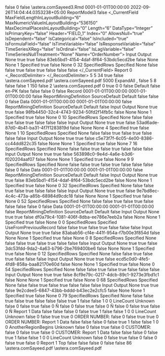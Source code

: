 ﻿<?xml version="1.0" encoding="utf-8"?>
<UdDocument xmlns:xsi="http://www.w3.org/2001/XMLSchema-instance" xmlns:xsd="http://www.w3.org/2001/XMLSchema" ProductVersion="9.0.0.1322">
  <IsFolder>false</IsFolder>
  <Id>0</Id>
  <IsNewRecord>false</IsNewRecord>
  <Name>\\astera.com\share\general\Sadia Sayeed\FieldVerification\IgnoreVerificationForField\ReportModel3.Rmd</Name>
  <Description />
  <CreateDtTm>0001-01-01T00:00:00</CreateDtTm>
  <UpdateDtTm>2022-09-26T14:04:44.0353238+05:00</UpdateDtTm>
  <CatalogInfo>
    <Name>ReportModel3</Name>
    <PublishToCatalog>false</PublishToCatalog>
  </CatalogInfo>
  <_CurrentField MaxFieldLengthInLayoutBuilding="6" MaxNumericValueInLayoutBuilding="536150" MaxDecimalPlacesInLayoutBuilding="0" Length="6" DataType="Integer" IsPrimaryKey="false" Header="FIELD_1" Index="0" AllowsNull="true" IsDependent="false" IsCategorical="false" IsIncluded="true" IsFormulaField="false" IsTimeVariable="false" IsResponseVariable="false" TimeSeriesXReg="false" IsOrdinal="false" IsLagVariable="false" TimeSeriesNullTreatment="None" Name="OrderNumber">
    <FieldRoles>Input Output</FieldRoles>
    <RegressionType>None</RegressionType>
    <IsInput>true</IsInput>
    <IsOutput>true</IsOutput>
    <IsVariable>false</IsVariable>
    <UniqueId>83eb5bd1-4154-4daf-8f64-53bdc5ecd2be</UniqueId>
    <HasCollections>false</HasCollections>
    <CompositeType>None</CompositeType>
    <CompositeComponentType>None</CompositeComponentType>
    <LineCount>1</LineCount>
    <PositionType>Specified</PositionType>
    <CaseSensitiveMatch>true</CaseSensitiveMatch>
    <RegularExpressionMatch>false</RegularExpressionMatch>
    <FieldLabelPosition>None</FieldLabelPosition>
    <StartLine>0</StartLine>
    <StartColumn>32</StartColumn>
    <VerticalSizeType>SpecifiedRows</VerticalSizeType>
    <LengthType>Specified</LengthType>
    <ValueIfNull>None</ValueIfNull>
    <RemoveTextQualifier>false</RemoveTextQualifier>
    <RemoveExtraSpacesInsideText>false</RemoveExtraSpacesInsideText>
    <RemoveLeadingSpaces>true</RemoveLeadingSpaces>
    <SpecificCharactersToBeRemoved />
    <RemoveSpecificCharacters>false</RemoveSpecificCharacters>
    <RemoveTrailingSpaces>true</RemoveTrailingSpaces>
    <RemoveAllwhiteSpaces>false</RemoveAllwhiteSpaces>
    <RemovePunctuations>false</RemovePunctuations>
    <IsCalculated>false</IsCalculated>
  </_CurrentField>
  <ExportTables />
  <Options>
    <ContentType>Report</ContentType>
    <FontSize>0</FontSize>
    <_RecordDelimiter>&#xD;
</_RecordDelimiter>
    <AddSpaceBetweenExcelColumns>5</AddSpaceBetweenExcelColumns>
    <NumberOfBlankLinesForExcelEof>5</NumberOfBlankLinesForExcelEof>
    <QuoteChar>34</QuoteChar>
    <DateFormats />
    <PatternsCaseSensitive>true</PatternsCaseSensitive>
    <Looping>false</Looping>
    <SourceDirectoryForLooping>
      <Path />
      <UncPath />
    </SourceDirectoryForLooping>
    <SampleFilePath>
      <Path>\\astera.com\share\general\Sadia Sayeed\FieldVerification\SourceFiles\ClassFeb.pdf</Path>
      <UncPath>\\astera.com\share\general\Sadia Sayeed\FieldVerification\SourceFiles\ClassFeb.pdf</UncPath>
    </SampleFilePath>
    <SampleLineCount>5000</SampleLineCount>
    <OutliningType>ExpandAll</OutliningType>
    <FieldDelimiter>,</FieldDelimiter>
    <RecordDelimiter>&#xD;
</RecordDelimiter>
    <RemoveBlankLines>false</RemoveBlankLines>
    <BlankLinesForEof>5</BlankLinesForEof>
    <TabSize>8</TabSize>
    <PdfOptions>
      <NeedsOCR>false</NeedsOCR>
      <ConvertingOCR>false</ConvertingOCR>
      <OCRScaleFactor>1</OCRScaleFactor>
      <MinPPI>150</MinPPI>
      <RefreshOnNextRun>false</RefreshOnNextRun>
      <OCRResolution>2</OCRResolution>
      <PreviousReportPath>\\astera.com\share\general\Sadia Sayeed\FieldVerification\SourceFiles\ClassFeb.pdf</PreviousReportPath>
      <ScalingFactor>0</ScalingFactor>
      <MaintainOriginalLayout>true</MaintainOriginalLayout>
      <StartPage>0</StartPage>
      <EndPage>0</EndPage>
      <filterPages>false</filterPages>
      <OwnerPassword />
      <UserPassword />
    </PdfOptions>
    <ReportStyle>Default</ReportStyle>
    <MaintainLocale>false</MaintainLocale>
    <Culture>en-PK</Culture>
    <CalculateFields>false</CalculateFields>
    <checkBoxUseOcr>false</checkBoxUseOcr>
  </Options>
  <ReportLayout IsHierarchicalFile="false">
    <IsFolder>false</IsFolder>
    <Id>0</Id>
    <IsNewRecord>false</IsNewRecord>
    <Name>Record</Name>
    <Description />
    <CreateDtTm>0001-01-01T00:00:00</CreateDtTm>
    <UpdateDtTm>0001-01-01T00:00:00</UpdateDtTm>
    <IsSharedLayout>false</IsSharedLayout>
    <LayoutBuildingOptions>
      <RecordType>ReportMiningDefinition</RecordType>
      <LayoutBuildingDefaultMode>SourceDefault</LayoutBuildingDefaultMode>
      <LayoutBuildingProcess>Default</LayoutBuildingProcess>
    </LayoutBuildingOptions>
    <SuppressLayoutBuilding>false</SuppressLayoutBuilding>
    <Fields />
    <Children />
    <Referenced>
      <BaseLayout xsi:type="ReportLayout" IsHierarchicalFile="false">
        <IsFolder>false</IsFolder>
        <Id>0</Id>
        <IsNewRecord>false</IsNewRecord>
        <Name>Data</Name>
        <Description />
        <CreateDtTm>0001-01-01T00:00:00</CreateDtTm>
        <UpdateDtTm>0001-01-01T00:00:00</UpdateDtTm>
        <IsSharedLayout>false</IsSharedLayout>
        <LayoutBuildingOptions>
          <RecordType>ReportMiningDefinition</RecordType>
          <LayoutBuildingDefaultMode>SourceDefault</LayoutBuildingDefaultMode>
          <LayoutBuildingProcess>Default</LayoutBuildingProcess>
        </LayoutBuildingOptions>
        <SuppressLayoutBuilding>false</SuppressLayoutBuilding>
        <Fields>
          <ReportLayoutField MaxFieldLengthInLayoutBuilding="16" MaxNumericValueInLayoutBuilding="0" MaxDecimalPlacesInLayoutBuilding="0" Length="16" DataType="String" IsPrimaryKey="false" Header="FIELD_1" Index="0" AllowsNull="true" IsDependent="false" IsCategorical="false" IsIncluded="true" IsFormulaField="false" IsTimeVariable="false" IsResponseVariable="false" TimeSeriesXReg="false" IsOrdinal="false" IsLagVariable="false" TimeSeriesNullTreatment="None" Name="CustomerName">
            <FieldRoles>Input Output</FieldRoles>
            <RegressionType>None</RegressionType>
            <IsInput>true</IsInput>
            <IsOutput>true</IsOutput>
            <IsVariable>false</IsVariable>
            <UniqueId>98fb4450-32c4-4743-9234-50fd2f14fb5c</UniqueId>
            <HasCollections>false</HasCollections>
            <CompositeType>None</CompositeType>
            <CompositeComponentType>None</CompositeComponentType>
            <LineCount>1</LineCount>
            <PositionType>Specified</PositionType>
            <CaseSensitiveMatch>true</CaseSensitiveMatch>
            <RegularExpressionMatch>false</RegularExpressionMatch>
            <FieldLabelPosition>None</FieldLabelPosition>
            <StartLine>0</StartLine>
            <StartColumn>10</StartColumn>
            <VerticalSizeType>SpecifiedRows</VerticalSizeType>
            <LengthType>Specified</LengthType>
            <ValueIfNull>None</ValueIfNull>
            <RemoveTextQualifier>false</RemoveTextQualifier>
            <RemoveExtraSpacesInsideText>false</RemoveExtraSpacesInsideText>
            <RemoveLeadingSpaces>true</RemoveLeadingSpaces>
            <SpecificCharactersToBeRemoved />
            <RemoveSpecificCharacters>false</RemoveSpecificCharacters>
            <RemoveTrailingSpaces>true</RemoveTrailingSpaces>
            <RemoveAllwhiteSpaces>false</RemoveAllwhiteSpaces>
            <RemovePunctuations>false</RemovePunctuations>
            <IsCalculated>false</IsCalculated>
          </ReportLayoutField>
          <ReportLayoutField MaxFieldLengthInLayoutBuilding="63" MaxNumericValueInLayoutBuilding="0" MaxDecimalPlacesInLayoutBuilding="0" Length="19" DataType="String" IsPrimaryKey="false" Header="FIELD_2" Index="1" AllowsNull="true" IsDependent="false" IsCategorical="false" IsIncluded="true" IsFormulaField="false" IsTimeVariable="false" IsResponseVariable="false" TimeSeriesXReg="false" IsOrdinal="false" IsLagVariable="false" TimeSeriesNullTreatment="None" Name="CustomerAddress">
            <FieldRoles>Input Output</FieldRoles>
            <RegressionType>None</RegressionType>
            <IsInput>true</IsInput>
            <IsOutput>true</IsOutput>
            <IsVariable>false</IsVariable>
            <UniqueId>53ad6ade-87d0-4b41-ba31-4f7f1283819d</UniqueId>
            <HasCollections>false</HasCollections>
            <CompositeType>None</CompositeType>
            <CompositeComponentType>None</CompositeComponentType>
            <LineCount>4</LineCount>
            <PositionType>Specified</PositionType>
            <CaseSensitiveMatch>true</CaseSensitiveMatch>
            <RegularExpressionMatch>false</RegularExpressionMatch>
            <FieldLabelPosition>None</FieldLabelPosition>
            <StartLine>1</StartLine>
            <StartColumn>10</StartColumn>
            <VerticalSizeType>SpecifiedRows</VerticalSizeType>
            <LengthType>Specified</LengthType>
            <ValueIfNull>None</ValueIfNull>
            <RemoveTextQualifier>false</RemoveTextQualifier>
            <RemoveExtraSpacesInsideText>false</RemoveExtraSpacesInsideText>
            <RemoveLeadingSpaces>true</RemoveLeadingSpaces>
            <SpecificCharactersToBeRemoved />
            <RemoveSpecificCharacters>false</RemoveSpecificCharacters>
            <RemoveTrailingSpaces>true</RemoveTrailingSpaces>
            <RemoveAllwhiteSpaces>false</RemoveAllwhiteSpaces>
            <RemovePunctuations>false</RemovePunctuations>
            <IsCalculated>false</IsCalculated>
          </ReportLayoutField>
          <ReportLayoutField MaxFieldLengthInLayoutBuilding="5" MaxNumericValueInLayoutBuilding="17959" MaxDecimalPlacesInLayoutBuilding="0" Length="5" DataType="Integer" IsPrimaryKey="false" Header="FIELD_3" Index="2" AllowsNull="true" IsDependent="false" IsCategorical="false" IsIncluded="true" IsFormulaField="false" IsTimeVariable="false" IsResponseVariable="false" TimeSeriesXReg="false" IsOrdinal="false" IsLagVariable="false" TimeSeriesNullTreatment="None" Name="AccountNumber">
            <FieldRoles>Input Output</FieldRoles>
            <RegressionType>None</RegressionType>
            <IsInput>true</IsInput>
            <IsOutput>true</IsOutput>
            <IsVariable>false</IsVariable>
            <UniqueId>c5e73f7f-6c05-4e00-8386-cc44dd822c35</UniqueId>
            <HasCollections>false</HasCollections>
            <CompositeType>None</CompositeType>
            <CompositeComponentType>None</CompositeComponentType>
            <LineCount>1</LineCount>
            <PositionType>Specified</PositionType>
            <CaseSensitiveMatch>true</CaseSensitiveMatch>
            <RegularExpressionMatch>false</RegularExpressionMatch>
            <FieldLabelPosition>None</FieldLabelPosition>
            <StartLine>7</StartLine>
            <StartColumn>16</StartColumn>
            <VerticalSizeType>SpecifiedRows</VerticalSizeType>
            <LengthType>Specified</LengthType>
            <ValueIfNull>None</ValueIfNull>
            <RemoveTextQualifier>false</RemoveTextQualifier>
            <RemoveExtraSpacesInsideText>false</RemoveExtraSpacesInsideText>
            <RemoveLeadingSpaces>true</RemoveLeadingSpaces>
            <SpecificCharactersToBeRemoved />
            <RemoveSpecificCharacters>false</RemoveSpecificCharacters>
            <RemoveTrailingSpaces>true</RemoveTrailingSpaces>
            <RemoveAllwhiteSpaces>false</RemoveAllwhiteSpaces>
            <RemovePunctuations>false</RemovePunctuations>
            <IsCalculated>false</IsCalculated>
          </ReportLayoutField>
          <ReportLayoutField MaxFieldLengthInLayoutBuilding="12" MaxNumericValueInLayoutBuilding="0" MaxDecimalPlacesInLayoutBuilding="0" Length="12" DataType="String" IsPrimaryKey="false" Header="FIELD_4" Index="3" AllowsNull="true" IsDependent="false" IsCategorical="false" IsIncluded="true" IsFormulaField="false" IsTimeVariable="false" IsResponseVariable="false" TimeSeriesXReg="false" IsOrdinal="false" IsLagVariable="false" TimeSeriesNullTreatment="None" Name="ContactPerson">
            <FieldRoles>Input Output</FieldRoles>
            <RegressionType>None</RegressionType>
            <IsInput>true</IsInput>
            <IsOutput>true</IsOutput>
            <IsVariable>false</IsVariable>
            <UniqueId>563898c0-9e4d-4a6e-b3d6-f020204aaf07</UniqueId>
            <HasCollections>false</HasCollections>
            <CompositeType>None</CompositeType>
            <CompositeComponentType>None</CompositeComponentType>
            <LineCount>1</LineCount>
            <PositionType>Specified</PositionType>
            <CaseSensitiveMatch>true</CaseSensitiveMatch>
            <RegularExpressionMatch>false</RegularExpressionMatch>
            <FieldLabelPosition>None</FieldLabelPosition>
            <StartLine>9</StartLine>
            <StartColumn>9</StartColumn>
            <VerticalSizeType>SpecifiedRows</VerticalSizeType>
            <LengthType>Specified</LengthType>
            <ValueIfNull>None</ValueIfNull>
            <RemoveTextQualifier>false</RemoveTextQualifier>
            <RemoveExtraSpacesInsideText>false</RemoveExtraSpacesInsideText>
            <RemoveLeadingSpaces>true</RemoveLeadingSpaces>
            <SpecificCharactersToBeRemoved />
            <RemoveSpecificCharacters>false</RemoveSpecificCharacters>
            <RemoveTrailingSpaces>true</RemoveTrailingSpaces>
            <RemoveAllwhiteSpaces>false</RemoveAllwhiteSpaces>
            <RemovePunctuations>false</RemovePunctuations>
            <IsCalculated>false</IsCalculated>
          </ReportLayoutField>
        </Fields>
        <Children />
        <Referenced>
          <BaseLayout xsi:type="ReportLayout" IsHierarchicalFile="false">
            <IsFolder>false</IsFolder>
            <Id>0</Id>
            <IsNewRecord>false</IsNewRecord>
            <Name>Data</Name>
            <Description />
            <CreateDtTm>0001-01-01T00:00:00</CreateDtTm>
            <UpdateDtTm>0001-01-01T00:00:00</UpdateDtTm>
            <IsSharedLayout>false</IsSharedLayout>
            <LayoutBuildingOptions>
              <RecordType>ReportMiningDefinition</RecordType>
              <LayoutBuildingDefaultMode>SourceDefault</LayoutBuildingDefaultMode>
              <LayoutBuildingProcess>Default</LayoutBuildingProcess>
            </LayoutBuildingOptions>
            <SuppressLayoutBuilding>false</SuppressLayoutBuilding>
            <Fields>
              <ReportLayoutField MaxFieldLengthInLayoutBuilding="6" MaxNumericValueInLayoutBuilding="536150" MaxDecimalPlacesInLayoutBuilding="0" Length="6" DataType="Integer" IsPrimaryKey="false" Header="FIELD_1" Index="0" AllowsNull="true" IsDependent="false" IsCategorical="false" IsIncluded="true" IsFormulaField="false" IsTimeVariable="false" IsResponseVariable="false" TimeSeriesXReg="false" IsOrdinal="false" IsLagVariable="false" TimeSeriesNullTreatment="None" Name="OrderNumber">
                <FieldRoles>Input Output</FieldRoles>
                <RegressionType>None</RegressionType>
                <IsInput>true</IsInput>
                <IsOutput>true</IsOutput>
                <IsVariable>false</IsVariable>
                <UniqueId>83eb5bd1-4154-4daf-8f64-53bdc5ecd2be</UniqueId>
                <HasCollections>false</HasCollections>
                <CompositeType>None</CompositeType>
                <CompositeComponentType>None</CompositeComponentType>
                <LineCount>1</LineCount>
                <PositionType>Specified</PositionType>
                <CaseSensitiveMatch>true</CaseSensitiveMatch>
                <RegularExpressionMatch>false</RegularExpressionMatch>
                <FieldLabelPosition>None</FieldLabelPosition>
                <StartLine>0</StartLine>
                <StartColumn>32</StartColumn>
                <VerticalSizeType>SpecifiedRows</VerticalSizeType>
                <LengthType>Specified</LengthType>
                <ValueIfNull>None</ValueIfNull>
                <RemoveTextQualifier>false</RemoveTextQualifier>
                <RemoveExtraSpacesInsideText>false</RemoveExtraSpacesInsideText>
                <RemoveLeadingSpaces>true</RemoveLeadingSpaces>
                <SpecificCharactersToBeRemoved />
                <RemoveSpecificCharacters>false</RemoveSpecificCharacters>
                <RemoveTrailingSpaces>true</RemoveTrailingSpaces>
                <RemoveAllwhiteSpaces>false</RemoveAllwhiteSpaces>
                <RemovePunctuations>false</RemovePunctuations>
                <IsCalculated>false</IsCalculated>
              </ReportLayoutField>
              <ReportLayoutField MaxFieldLengthInLayoutBuilding="8" MaxNumericValueInLayoutBuilding="0" MaxDecimalPlacesInLayoutBuilding="0" Length="6" DataType="String" IsPrimaryKey="false" Header="FIELD_2" Index="1" AllowsNull="true" IsDependent="false" IsCategorical="false" IsIncluded="true" IsFormulaField="false" IsTimeVariable="false" IsResponseVariable="false" TimeSeriesXReg="false" IsOrdinal="false" IsLagVariable="false" TimeSeriesNullTreatment="None" Name="ShipDate">
                <FieldRoles>Input Output</FieldRoles>
                <RegressionType>None</RegressionType>
                <IsInput>true</IsInput>
                <IsOutput>true</IsOutput>
                <IsVariable>false</IsVariable>
                <UniqueId>9e7bd8ec-4c4c-473a-a85b-68984d9cdc18</UniqueId>
                <HasCollections>false</HasCollections>
                <CompositeType>None</CompositeType>
                <CompositeComponentType>None</CompositeComponentType>
                <LineCount>1</LineCount>
                <PositionType>Specified</PositionType>
                <CaseSensitiveMatch>true</CaseSensitiveMatch>
                <RegularExpressionMatch>false</RegularExpressionMatch>
                <FieldLabelPosition>None</FieldLabelPosition>
                <StartLine>0</StartLine>
                <StartColumn>52</StartColumn>
                <VerticalSizeType>SpecifiedRows</VerticalSizeType>
                <LengthType>Specified</LengthType>
                <ValueIfNull>None</ValueIfNull>
                <RemoveTextQualifier>false</RemoveTextQualifier>
                <RemoveExtraSpacesInsideText>false</RemoveExtraSpacesInsideText>
                <RemoveLeadingSpaces>true</RemoveLeadingSpaces>
                <SpecificCharactersToBeRemoved />
                <RemoveSpecificCharacters>false</RemoveSpecificCharacters>
                <RemoveTrailingSpaces>true</RemoveTrailingSpaces>
                <RemoveAllwhiteSpaces>false</RemoveAllwhiteSpaces>
                <RemovePunctuations>false</RemovePunctuations>
                <IsCalculated>false</IsCalculated>
              </ReportLayoutField>
            </Fields>
            <Children>
              <BaseLayout xsi:type="ReportLayout" IsHierarchicalFile="false">
                <IsFolder>false</IsFolder>
                <Id>0</Id>
                <IsNewRecord>false</IsNewRecord>
                <Name>Data</Name>
                <Description />
                <CreateDtTm>0001-01-01T00:00:00</CreateDtTm>
                <UpdateDtTm>0001-01-01T00:00:00</UpdateDtTm>
                <IsSharedLayout>false</IsSharedLayout>
                <LayoutBuildingOptions>
                  <RecordType>ReportMiningDefinition</RecordType>
                  <LayoutBuildingDefaultMode>SourceDefault</LayoutBuildingDefaultMode>
                  <LayoutBuildingProcess>Default</LayoutBuildingProcess>
                </LayoutBuildingOptions>
                <SuppressLayoutBuilding>false</SuppressLayoutBuilding>
                <Fields>
                  <ReportLayoutField MaxFieldLengthInLayoutBuilding="2" MaxNumericValueInLayoutBuilding="0" MaxDecimalPlacesInLayoutBuilding="0" Length="2" DataType="String" IsPrimaryKey="false" Header="FIELD_1" Index="0" AllowsNull="true" IsDependent="false" IsCategorical="false" IsIncluded="true" IsFormulaField="false" IsTimeVariable="false" IsResponseVariable="false" TimeSeriesXReg="false" IsOrdinal="false" IsLagVariable="false" TimeSeriesNullTreatment="None" Name="Media">
                    <FieldRoles>Input Output</FieldRoles>
                    <RegressionType>None</RegressionType>
                    <IsInput>true</IsInput>
                    <IsOutput>true</IsOutput>
                    <IsVariable>false</IsVariable>
                    <UniqueId>df0a79c4-1081-406f-8dba-ee786e7eeb2a</UniqueId>
                    <HasCollections>false</HasCollections>
                    <CompositeType>None</CompositeType>
                    <CompositeComponentType>None</CompositeComponentType>
                    <LineCount>1</LineCount>
                    <PositionType>Specified</PositionType>
                    <CaseSensitiveMatch>true</CaseSensitiveMatch>
                    <RegularExpressionMatch>false</RegularExpressionMatch>
                    <FieldLabelPosition>None</FieldLabelPosition>
                    <StartLine>0</StartLine>
                    <StartColumn>0</StartColumn>
                    <VerticalSizeType>SpecifiedRows</VerticalSizeType>
                    <LengthType>Specified</LengthType>
                    <ValueIfNull>UseFromPreviousRecord</ValueIfNull>
                    <RemoveTextQualifier>false</RemoveTextQualifier>
                    <RemoveExtraSpacesInsideText>false</RemoveExtraSpacesInsideText>
                    <RemoveLeadingSpaces>true</RemoveLeadingSpaces>
                    <SpecificCharactersToBeRemoved />
                    <RemoveSpecificCharacters>false</RemoveSpecificCharacters>
                    <RemoveTrailingSpaces>true</RemoveTrailingSpaces>
                    <RemoveAllwhiteSpaces>false</RemoveAllwhiteSpaces>
                    <RemovePunctuations>false</RemovePunctuations>
                    <IsCalculated>false</IsCalculated>
                  </ReportLayoutField>
                  <ReportLayoutField MaxFieldLengthInLayoutBuilding="1" MaxNumericValueInLayoutBuilding="9" MaxDecimalPlacesInLayoutBuilding="0" Length="1" DataType="String" IsPrimaryKey="false" Header="FIELD_2" Index="1" AllowsNull="true" IsDependent="false" IsCategorical="false" IsIncluded="true" IsFormulaField="false" IsTimeVariable="false" IsResponseVariable="false" TimeSeriesXReg="false" IsOrdinal="false" IsLagVariable="false" TimeSeriesNullTreatment="None" Name="Qty">
                    <FieldRoles>Input Output</FieldRoles>
                    <RegressionType>None</RegressionType>
                    <IsInput>true</IsInput>
                    <IsOutput>true</IsOutput>
                    <IsVariable>false</IsVariable>
                    <UniqueId>83abab56-cf4e-441f-954a-f7b00e3f854d</UniqueId>
                    <HasCollections>false</HasCollections>
                    <CompositeType>None</CompositeType>
                    <CompositeComponentType>None</CompositeComponentType>
                    <LineCount>1</LineCount>
                    <PositionType>Specified</PositionType>
                    <CaseSensitiveMatch>true</CaseSensitiveMatch>
                    <RegularExpressionMatch>false</RegularExpressionMatch>
                    <FieldLabelPosition>None</FieldLabelPosition>
                    <StartLine>0</StartLine>
                    <StartColumn>8</StartColumn>
                    <VerticalSizeType>SpecifiedRows</VerticalSizeType>
                    <LengthType>Specified</LengthType>
                    <ValueIfNull>None</ValueIfNull>
                    <RemoveTextQualifier>false</RemoveTextQualifier>
                    <RemoveExtraSpacesInsideText>false</RemoveExtraSpacesInsideText>
                    <RemoveLeadingSpaces>true</RemoveLeadingSpaces>
                    <SpecificCharactersToBeRemoved />
                    <RemoveSpecificCharacters>false</RemoveSpecificCharacters>
                    <RemoveTrailingSpaces>true</RemoveTrailingSpaces>
                    <RemoveAllwhiteSpaces>false</RemoveAllwhiteSpaces>
                    <RemovePunctuations>false</RemovePunctuations>
                    <IsCalculated>false</IsCalculated>
                  </ReportLayoutField>
                  <ReportLayoutField MaxFieldLengthInLayoutBuilding="27" MaxNumericValueInLayoutBuilding="0" MaxDecimalPlacesInLayoutBuilding="0" Length="27" DataType="String" IsPrimaryKey="false" Header="FIELD_3" Index="2" AllowsNull="true" IsDependent="false" IsCategorical="false" IsIncluded="true" IsFormulaField="false" IsTimeVariable="false" IsResponseVariable="false" TimeSeriesXReg="false" IsOrdinal="false" IsLagVariable="false" TimeSeriesNullTreatment="None" Name="Description">
                    <FieldRoles>Input Output</FieldRoles>
                    <RegressionType>None</RegressionType>
                    <IsInput>true</IsInput>
                    <IsOutput>true</IsOutput>
                    <IsVariable>false</IsVariable>
                    <UniqueId>3dc53fdd-9da2-4a63-b796-2be769400be6</UniqueId>
                    <HasCollections>false</HasCollections>
                    <CompositeType>None</CompositeType>
                    <CompositeComponentType>None</CompositeComponentType>
                    <LineCount>1</LineCount>
                    <PositionType>Specified</PositionType>
                    <CaseSensitiveMatch>true</CaseSensitiveMatch>
                    <RegularExpressionMatch>false</RegularExpressionMatch>
                    <FieldLabelPosition>None</FieldLabelPosition>
                    <StartLine>0</StartLine>
                    <StartColumn>12</StartColumn>
                    <VerticalSizeType>SpecifiedRows</VerticalSizeType>
                    <LengthType>Specified</LengthType>
                    <ValueIfNull>None</ValueIfNull>
                    <RemoveTextQualifier>false</RemoveTextQualifier>
                    <RemoveExtraSpacesInsideText>false</RemoveExtraSpacesInsideText>
                    <RemoveLeadingSpaces>true</RemoveLeadingSpaces>
                    <SpecificCharactersToBeRemoved />
                    <RemoveSpecificCharacters>false</RemoveSpecificCharacters>
                    <RemoveTrailingSpaces>true</RemoveTrailingSpaces>
                    <RemoveAllwhiteSpaces>false</RemoveAllwhiteSpaces>
                    <RemovePunctuations>false</RemovePunctuations>
                    <IsCalculated>false</IsCalculated>
                  </ReportLayoutField>
                  <ReportLayoutField MaxFieldLengthInLayoutBuilding="6" MaxNumericValueInLayoutBuilding="0" MaxDecimalPlacesInLayoutBuilding="0" Length="6" DataType="String" IsPrimaryKey="false" Header="FIELD_4" Index="3" AllowsNull="true" IsDependent="false" IsCategorical="false" IsIncluded="true" IsFormulaField="false" IsTimeVariable="false" IsResponseVariable="false" TimeSeriesXReg="false" IsOrdinal="false" IsLagVariable="false" TimeSeriesNullTreatment="None" Name="Label">
                    <FieldRoles>Input Output</FieldRoles>
                    <RegressionType>None</RegressionType>
                    <IsInput>true</IsInput>
                    <IsOutput>true</IsOutput>
                    <IsVariable>false</IsVariable>
                    <UniqueId>ecd5c0d0-4fe5-4fd8-858a-baa82170e60d</UniqueId>
                    <HasCollections>false</HasCollections>
                    <CompositeType>None</CompositeType>
                    <CompositeComponentType>None</CompositeComponentType>
                    <LineCount>1</LineCount>
                    <PositionType>Specified</PositionType>
                    <CaseSensitiveMatch>true</CaseSensitiveMatch>
                    <RegularExpressionMatch>false</RegularExpressionMatch>
                    <FieldLabelPosition>None</FieldLabelPosition>
                    <StartLine>0</StartLine>
                    <StartColumn>54</StartColumn>
                    <VerticalSizeType>SpecifiedRows</VerticalSizeType>
                    <LengthType>Specified</LengthType>
                    <ValueIfNull>None</ValueIfNull>
                    <RemoveTextQualifier>false</RemoveTextQualifier>
                    <RemoveExtraSpacesInsideText>false</RemoveExtraSpacesInsideText>
                    <RemoveLeadingSpaces>true</RemoveLeadingSpaces>
                    <SpecificCharactersToBeRemoved />
                    <RemoveSpecificCharacters>false</RemoveSpecificCharacters>
                    <RemoveTrailingSpaces>true</RemoveTrailingSpaces>
                    <RemoveAllwhiteSpaces>false</RemoveAllwhiteSpaces>
                    <RemovePunctuations>false</RemovePunctuations>
                    <IsCalculated>false</IsCalculated>
                  </ReportLayoutField>
                  <ReportLayoutField MaxFieldLengthInLayoutBuilding="4" MaxNumericValueInLayoutBuilding="38" MaxDecimalPlacesInLayoutBuilding="2" Length="4" DataType="Real" IsPrimaryKey="false" Header="FIELD_6" Index="4" AllowsNull="true" IsDependent="false" IsCategorical="false" IsIncluded="true" IsFormulaField="false" IsTimeVariable="false" IsResponseVariable="false" TimeSeriesXReg="false" IsOrdinal="false" IsLagVariable="false" TimeSeriesNullTreatment="None" Name="UnitPrice">
                    <FieldRoles>Input Output</FieldRoles>
                    <RegressionType>None</RegressionType>
                    <IsInput>true</IsInput>
                    <IsOutput>true</IsOutput>
                    <IsVariable>false</IsVariable>
                    <UniqueId>8cf9e79c-0217-4dcb-89c1-9273e3fbd1c1</UniqueId>
                    <HasCollections>false</HasCollections>
                    <CompositeType>None</CompositeType>
                    <CompositeComponentType>None</CompositeComponentType>
                    <LineCount>1</LineCount>
                    <PositionType>Specified</PositionType>
                    <CaseSensitiveMatch>true</CaseSensitiveMatch>
                    <RegularExpressionMatch>false</RegularExpressionMatch>
                    <FieldLabelPosition>None</FieldLabelPosition>
                    <StartLine>0</StartLine>
                    <StartColumn>68</StartColumn>
                    <VerticalSizeType>SpecifiedRows</VerticalSizeType>
                    <LengthType>Specified</LengthType>
                    <ValueIfNull>None</ValueIfNull>
                    <RemoveTextQualifier>false</RemoveTextQualifier>
                    <RemoveExtraSpacesInsideText>false</RemoveExtraSpacesInsideText>
                    <RemoveLeadingSpaces>true</RemoveLeadingSpaces>
                    <SpecificCharactersToBeRemoved />
                    <RemoveSpecificCharacters>false</RemoveSpecificCharacters>
                    <RemoveTrailingSpaces>true</RemoveTrailingSpaces>
                    <RemoveAllwhiteSpaces>false</RemoveAllwhiteSpaces>
                    <RemovePunctuations>false</RemovePunctuations>
                    <IsCalculated>false</IsCalculated>
                  </ReportLayoutField>
                  <ReportLayoutField MaxFieldLengthInLayoutBuilding="4" MaxNumericValueInLayoutBuilding="9.95" MaxDecimalPlacesInLayoutBuilding="2" Length="4" DataType="String" IsPrimaryKey="false" Header="FIELD_5" Index="5" AllowsNull="true" IsDependent="false" IsCategorical="false" IsIncluded="true" IsFormulaField="false" IsTimeVariable="false" IsResponseVariable="false" TimeSeriesXReg="false" IsOrdinal="false" IsLagVariable="false" TimeSeriesNullTreatment="None" Name="Amount">
                    <FieldRoles>Input Output</FieldRoles>
                    <RegressionType>None</RegressionType>
                    <IsInput>true</IsInput>
                    <IsOutput>true</IsOutput>
                    <IsVariable>false</IsVariable>
                    <UniqueId>9e2cdee5-6847-43bb-bddd-b43ec2e2cfc5</UniqueId>
                    <HasCollections>false</HasCollections>
                    <CompositeType>None</CompositeType>
                    <CompositeComponentType>None</CompositeComponentType>
                    <LineCount>1</LineCount>
                    <PositionType>Specified</PositionType>
                    <CaseSensitiveMatch>true</CaseSensitiveMatch>
                    <RegularExpressionMatch>false</RegularExpressionMatch>
                    <FieldLabelPosition>None</FieldLabelPosition>
                    <StartLine>0</StartLine>
                    <StartColumn>79</StartColumn>
                    <VerticalSizeType>SpecifiedRows</VerticalSizeType>
                    <LengthType>Specified</LengthType>
                    <ValueIfNull>None</ValueIfNull>
                    <RemoveTextQualifier>false</RemoveTextQualifier>
                    <RemoveExtraSpacesInsideText>false</RemoveExtraSpacesInsideText>
                    <RemoveLeadingSpaces>true</RemoveLeadingSpaces>
                    <SpecificCharactersToBeRemoved />
                    <RemoveSpecificCharacters>false</RemoveSpecificCharacters>
                    <RemoveTrailingSpaces>true</RemoveTrailingSpaces>
                    <RemoveAllwhiteSpaces>false</RemoveAllwhiteSpaces>
                    <RemovePunctuations>false</RemovePunctuations>
                    <IsCalculated>false</IsCalculated>
                  </ReportLayoutField>
                </Fields>
                <Children />
                <Referenced />
                <ValidationRules />
                <autoLayoutFields>
                  <RegionContainsHeader>true</RegionContainsHeader>
                  <HeaderSpanOver>1</HeaderSpanOver>
                  <IsAutoGenerated>false</IsAutoGenerated>
                  <IsAutoCreateField>false</IsAutoCreateField>
                  <NoOfSelectedLines>1</NoOfSelectedLines>
                  <RegionNumber>0</RegionNumber>
                  <StartingLineNumber>0</StartingLineNumber>
                  <PreservedFieldNameIndexes />
                  <PreservedFieldNames />
                </autoLayoutFields>
                <EndType>LineCount</EndType>
                <RegionFormat>Unknown</RegionFormat>
                <Patterns>
                  <LinePatternBase xsi:type="LinePattern">
                    <IsCaseSensitiveMatch>false</IsCaseSensitiveMatch>
                    <ApplyToLine>0</ApplyToLine>
                    <IsRegEx>false</IsRegEx>
                    <FloatFields>true</FloatFields>
                    <IsFloatingPattern>false</IsFloatingPattern>
                    <LineLength>0</LineLength>
                    <PatternText>        Ñ                                                                             </PatternText>
                  </LinePatternBase>
                  <LinePatternBase xsi:type="LinePattern">
                    <IsCaseSensitiveMatch>false</IsCaseSensitiveMatch>
                    <ApplyToLine>0</ApplyToLine>
                    <IsRegEx>false</IsRegEx>
                    <FloatFields>true</FloatFields>
                    <IsFloatingPattern>false</IsFloatingPattern>
                    <LineLength>0</LineLength>
                    <PatternText>         Ñ                                                                            </PatternText>
                  </LinePatternBase>
                </Patterns>
                <Pattern xsi:type="LinePattern">
                  <IsCaseSensitiveMatch>false</IsCaseSensitiveMatch>
                  <ApplyToLine>0</ApplyToLine>
                  <IsRegEx>false</IsRegEx>
                  <FloatFields>true</FloatFields>
                  <IsFloatingPattern>false</IsFloatingPattern>
                  <LineLength>0</LineLength>
                  <PatternText>        Ñ                                                                             </PatternText>
                </Pattern>
                <ContentType>Report</ContentType>
                <LineCount>1</LineCount>
                <RegionType>Data</RegionType>
                <IsContainer>false</IsContainer>
                <IsOverlappedContainer>false</IsOverlappedContainer>
                <FieldPositionsMayBeOff>false</FieldPositionsMayBeOff>
                <patternRegionEnd />
                <MaxFieldStartAdjustment>0</MaxFieldStartAdjustment>
                <IsMultiColumnRegion>false</IsMultiColumnRegion>
                <RegionColumnStarts />
              </BaseLayout>
            </Children>
            <Referenced />
            <ValidationRules />
            <autoLayoutFields>
              <RegionContainsHeader>true</RegionContainsHeader>
              <HeaderSpanOver>1</HeaderSpanOver>
              <IsAutoGenerated>false</IsAutoGenerated>
              <IsAutoCreateField>false</IsAutoCreateField>
              <NoOfSelectedLines>1</NoOfSelectedLines>
              <RegionNumber>0</RegionNumber>
              <StartingLineNumber>0</StartingLineNumber>
              <PreservedFieldNameIndexes />
              <PreservedFieldNames />
            </autoLayoutFields>
            <EndType>LineCount</EndType>
            <RegionFormat>Unknown</RegionFormat>
            <Patterns>
              <LinePatternBase xsi:type="LinePattern">
                <IsCaseSensitiveMatch>false</IsCaseSensitiveMatch>
                <ApplyToLine>0</ApplyToLine>
                <IsRegEx>false</IsRegEx>
                <FloatFields>true</FloatFields>
                <IsFloatingPattern>true</IsFloatingPattern>
                <LineLength>0</LineLength>
                <PatternText>               ORDER NUMBER:                                                          </PatternText>
              </LinePatternBase>
            </Patterns>
            <Pattern xsi:type="LinePattern">
              <IsCaseSensitiveMatch>false</IsCaseSensitiveMatch>
              <ApplyToLine>0</ApplyToLine>
              <IsRegEx>false</IsRegEx>
              <FloatFields>true</FloatFields>
              <IsFloatingPattern>true</IsFloatingPattern>
              <LineLength>0</LineLength>
              <PatternText>               ORDER NUMBER:                                                          </PatternText>
            </Pattern>
            <ContentType>Report</ContentType>
            <LineCount>1</LineCount>
            <RegionType>Data</RegionType>
            <IsContainer>false</IsContainer>
            <IsOverlappedContainer>false</IsOverlappedContainer>
            <FieldPositionsMayBeOff>false</FieldPositionsMayBeOff>
            <patternRegionEnd />
            <MaxFieldStartAdjustment>0</MaxFieldStartAdjustment>
            <IsMultiColumnRegion>false</IsMultiColumnRegion>
            <RegionColumnStarts />
          </BaseLayout>
        </Referenced>
        <ValidationRules />
        <autoLayoutFields>
          <RegionContainsHeader>true</RegionContainsHeader>
          <HeaderSpanOver>1</HeaderSpanOver>
          <IsAutoGenerated>false</IsAutoGenerated>
          <IsAutoCreateField>false</IsAutoCreateField>
          <NoOfSelectedLines>1</NoOfSelectedLines>
          <RegionNumber>0</RegionNumber>
          <StartingLineNumber>0</StartingLineNumber>
          <PreservedFieldNameIndexes />
          <PreservedFieldNames />
        </autoLayoutFields>
        <EndType>AnotherRegionBegins</EndType>
        <RegionFormat>Unknown</RegionFormat>
        <Patterns>
          <LinePatternBase xsi:type="LinePattern">
            <IsCaseSensitiveMatch>false</IsCaseSensitiveMatch>
            <ApplyToLine>0</ApplyToLine>
            <IsRegEx>false</IsRegEx>
            <FloatFields>true</FloatFields>
            <IsFloatingPattern>false</IsFloatingPattern>
            <LineLength>0</LineLength>
            <PatternText>CUSTOMER:                                                                             </PatternText>
          </LinePatternBase>
        </Patterns>
        <Pattern xsi:type="LinePattern">
          <IsCaseSensitiveMatch>false</IsCaseSensitiveMatch>
          <ApplyToLine>0</ApplyToLine>
          <IsRegEx>false</IsRegEx>
          <FloatFields>true</FloatFields>
          <IsFloatingPattern>false</IsFloatingPattern>
          <LineLength>0</LineLength>
          <PatternText>CUSTOMER:                                                                             </PatternText>
        </Pattern>
        <ContentType>Report</ContentType>
        <LineCount>1</LineCount>
        <RegionType>Data</RegionType>
        <IsContainer>false</IsContainer>
        <IsOverlappedContainer>false</IsOverlappedContainer>
        <FieldPositionsMayBeOff>false</FieldPositionsMayBeOff>
        <patternRegionEnd />
        <MaxFieldStartAdjustment>0</MaxFieldStartAdjustment>
        <IsMultiColumnRegion>false</IsMultiColumnRegion>
        <RegionColumnStarts />
      </BaseLayout>
    </Referenced>
    <ValidationRules />
    <autoLayoutFields>
      <RegionContainsHeader>true</RegionContainsHeader>
      <HeaderSpanOver>1</HeaderSpanOver>
      <IsAutoGenerated>false</IsAutoGenerated>
      <IsAutoCreateField>false</IsAutoCreateField>
      <NoOfSelectedLines>1</NoOfSelectedLines>
      <RegionNumber>0</RegionNumber>
      <StartingLineNumber>0</StartingLineNumber>
      <PreservedFieldNameIndexes />
      <PreservedFieldNames />
    </autoLayoutFields>
    <EndType>LineCount</EndType>
    <RegionFormat>Unknown</RegionFormat>
    <Patterns>
      <LinePatternBase xsi:type="LinePattern">
        <IsCaseSensitiveMatch>false</IsCaseSensitiveMatch>
        <ApplyToLine>0</ApplyToLine>
        <IsRegEx>false</IsRegEx>
        <FloatFields>true</FloatFields>
        <IsFloatingPattern>false</IsFloatingPattern>
        <LineLength>0</LineLength>
        <PatternText />
      </LinePatternBase>
    </Patterns>
    <Pattern xsi:type="LinePattern">
      <IsCaseSensitiveMatch>false</IsCaseSensitiveMatch>
      <ApplyToLine>0</ApplyToLine>
      <IsRegEx>false</IsRegEx>
      <FloatFields>true</FloatFields>
      <IsFloatingPattern>false</IsFloatingPattern>
      <LineLength>0</LineLength>
      <PatternText />
    </Pattern>
    <ContentType>Report</ContentType>
    <LineCount>1</LineCount>
    <RegionType>Top</RegionType>
    <IsContainer>false</IsContainer>
    <IsOverlappedContainer>false</IsOverlappedContainer>
    <FieldPositionsMayBeOff>false</FieldPositionsMayBeOff>
    <patternRegionEnd />
    <MaxFieldStartAdjustment>0</MaxFieldStartAdjustment>
    <IsMultiColumnRegion>false</IsMultiColumnRegion>
    <RegionColumnStarts />
  </ReportLayout>
  <AGLRunningInnerMethod>false</AGLRunningInnerMethod>
  <MaxLineLength>86</MaxLineLength>
  <SampleFilePath>
    <Path>\\astera.com\share\general\Sadia Sayeed\FieldVerification\SourceFiles\ClassFeb.pdf</Path>
    <UncPath>\\astera.com\share\general\Sadia Sayeed\FieldVerification\SourceFiles\ClassFeb.pdf</UncPath>
  </SampleFilePath>
</UdDocument>